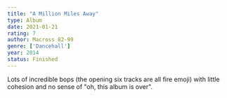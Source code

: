 ```yaml
---
title: "A Million Miles Away"
type: Album
date: 2021-01-21
rating: 7
author: Macross 82-99
genre: ['Dancehall']
year: 2014
status: Finished
---
```


Lots of incredible bops (the opening six tracks are all fire emoji) with little cohesion and no sense of "oh, this album is over".
